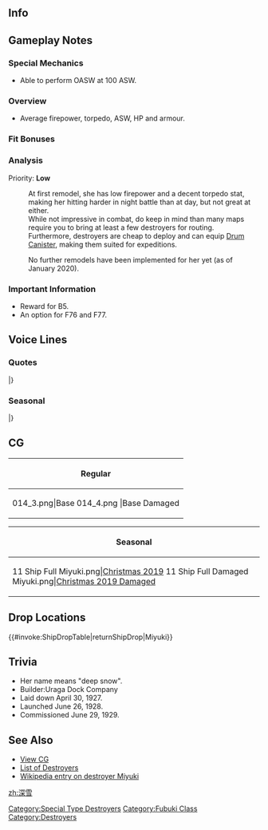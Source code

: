==Info==
{{KanmusuInfo|ID=014}}
{{KanmusuInfo|ID=014a}}

==Gameplay Notes==
===Special Mechanics===
* Able to perform OASW at 100 ASW.

===Overview===
* Average firepower, torpedo, ASW, HP and armour.  

===Fit Bonuses===
{{:{{BASEPAGENAME}}/Equipment Bonuses}}
{{clear}}

===Analysis===
Priority: '''Low'''

:At first remodel, she has low firepower and a decent torpedo stat, making her hitting harder in night battle than at day, but not great at either.
:While not impressive in combat, do keep in mind than many maps require you to bring at least a few destroyers for routing.
:Furthermore, destroyers are cheap to deploy and can equip [[Drum Canister]], making them suited for expeditions.

:No further remodels have been implemented for her yet (as of January 2020).

===Important Information===
* Reward for B5.
* An option for F76 and F77.

==Voice Lines==
===Quotes===
{{ShipquoteHeader}}
{{ShipquoteKai
|scenario = Introduction
|origin = 深雪だよ。よろしくな！
|translation = I'm Miyuki. Nice to meet you!
|audio = Miyuki-Introduction.ogg
}}
{{ShipquoteKai
|scenario = Introduction
|kai = yes
|origin = 深雪さまだよ。またよろしくな、司令官。
|translation = I'm Miyuki-sama. Nice to meet you again Commander!
|audio = MiyukiKai-Introduction.ogg
}}
{{ShipquoteKai
|scenario = Library
|origin = 特型駆逐艦4番艦の深雪さまだよ！
演習中に他の駆逐艦とぶつかって事故っちゃったこともあるんだ。
まー、でもやるときゃるぜ。みてなって！
|translation = I'm the 4th ship of the Special Type destroyers, Miyuki-sama!<ref>Special Type destroyers refers to the Fubuki, Ayanami and Akatsuki-classes which were designated as such because they represented such a leap in performance over previous destroyer classes.</ref>
There was an incident where I was sunk after a collision with another destroyer during exercises.<ref>She sank after colliding with Inazuma during fleet exercises in 1934.</ref>
But, I'll still give it my all. Just watch!
|audio = Miyuki-Library.ogg
}}
{{ShipquoteKai
|scenario = Secretary 1
|origin = お疲れ様！司令官！
|translation = Good work! Commander!
|audio = Miyuki-Secretary_1.ogg
}}
{{ShipquoteKai
|scenario = Secretary 1
|kai = yes
|origin = お疲れ様だね、司令官。大丈夫さぁ。
|translation = Good work Commander. I'm fine.
|audio = MiyukiKai-Secretary 1.ogg
}}
{{ShipquoteKai
|scenario = Secretary 2
|origin = 次も、頑張っていこうぜ。
|translation = I'll work hard next time too.
|audio = Miyuki-Secretary_2.ogg
}}
{{ShipquoteKai
|scenario = Secretary 3
|origin = ち、ちょっと！何にすんだよ。
|translation = Wa-wait! What are you doing?
|audio = Miyuki-Secretary_3.ogg
}}
{{ShipquoteKai
|scenario = Secretary 3
|kai = yes
|origin = オイオイオイ！ そのスキンシップは、どなのかな。まぁいっか。
|translation = Oi oi oi! What kind of relationship is this. Well, that's fine.<ref>Skinship (スキンシップ) is a close relationship that implies lots of physical contact.</ref>
|audio = MiyukiKai-Secretary 3.ogg
}}
{{ShipquoteKai
|scenario = Secretary Idle
|kai = yes
|origin = ああ、そうね、お腹の辺りがなんかキリキリするけど…ああ、電、別に心配いらないから、平気平気、元気元気。
|translation = Ah, that's right, the area around my stomach is a bit sore but... Ah, you don't need to worry about it Inazuma, I'm really alright, doing just great.<ref>Inazuma collieded with Miyuki admidships, right under her bridge.</ref>
|audio = MiyukiKai-Idle.ogg
}}
{{ShipquoteKai
|scenario = Secretary (Married)
|kai = yes
|origin = 司令官、いつもサンキューな！思いっきり戦えて、なんかすっとしたぜ！なんでだろうな…まっいいか。細かいことは…な！
|translation = Thank you for everything Commander! Being able to fight with all my heart somehow makes me feel really satisfied! I wonder why... Oh well. Just a minor detail... right!<ref>Miyuki was sunk in 1934 meaning she did not serve in World War 2, making her the only modern IJN destroyer with that distinction.</ref>
|audio = MiyukiKai-Secretary Married.ogg
}}
{{ShipquoteKai
|scenario = Wedding
|origin = ええとさぁ、あのさぁ、司令官の事、好きだぜ。って、何だよ。そんな顔で見んなって…
|translation = Uhmmm, uhhhh, I like you Commander. Hey, what's with you. Looking at me like that...
|audio = Miyuki-Wedding.ogg
}}
{{ShipquoteKai
|scenario = Player's Score
|origin = あ、めんどくさい。なんか連絡だよ。
|translation = Ah, what a pain. Looks like there's a message.
|audio = Miyuki-Looking_At_Scores.ogg
}}
{{ShipquoteKai
|scenario = Player's Score
|kai = yes
|origin = そうか！情報だね！それは大切！見てみよう、どれどれ。
|translation = That's right! Intelligence is really important! Let's take a look, now let's see.<ref>
|audio = MiyukiKai-Looking At Scores.ogg
}}
{{ShipquoteKai
|scenario = Joining the Fleet
|origin = よし、行くぞ。
|translation = Alright, let's go.
|audio = Miyuki-Joining_A_Fleet.ogg
}}
{{ShipquoteKai
|scenario = Joining the Fleet
|kai = yes
|origin = 特型駆逐艦、深雪、出撃するぜ。一回言ってみたかったんだよね。
|translation = Special Type destroyer, Miyuki, sortieing. I've always wanted to try saying that.
|audio = MiyukiKai-Joining A Fleet.ogg
}}
{{ShipquoteKai
|scenario = Equipment 1
|origin = 行ける行ける。早く戦いたいぜ。<ref>Shared with Supply before kai.</ref>
|translation = I can totally go. I want to hurry up and fight.
|audio = Miyuki-Equipment_1.ogg
}}
{{ShipquoteKai
|scenario = Equipment 2
|origin = サンキュウな司令官！ご機嫌だぜ。
|translation = Thank you Commander! I'm in a good mood.
|audio = Miyuki-Equipment_2.ogg
}}
{{ShipquoteKai
|scenario = Equipment 3
|origin = よし。<ref>Shared with Secretary Married before kai.</ref>
|translation = Alright.
|audio = Miyuki-Equipment_3.ogg
}}
{{ShipquoteKai
|scenario = Equipment 3
|kai = yes
|origin = まっ、なんとかなるかな。
|translation = Well, I'll manage somehow.
|audio = MiyukiKai-Equipment 3.ogg
}}
{{ShipquoteKai
|scenario = Supply
|kai = yes
|origin = 補給！ありがたいぜ。ごっそうさん。
|translation = Supplies! Much appreciated. Thanks for the meal.
|audio = MiyukiKai-Supply.ogg
}}
{{ShipquoteKai
|scenario = Docking (Minor Damage)
|origin = ちょっと疲れたな。休憩っと。
|translation = I'm a bit tired. I'm going to take a break.
|audio = Miyuki-Docking_Minor.ogg
}}
{{ShipquoteKai
|scenario = Docking (Major Damage)
|origin = 痛ったたた…まいったな。名誉の負傷だよ。
|translation = Owowowow.... I got beaten. It's a badge of honour.<ref>she means her injuries are her badge of honour.</ref>
|audio = Miyuki-Docking_Major.ogg
}}
{{ShipquoteKai
|scenario = Construction
|origin = オオー、艦隊に新しい仲間みたいだなっ。
|translation = Oooh, looks like a new comrade for the fleet has arrived.
|audio = Miyuki-Construction.ogg
}}
{{ShipquoteKai
|scenario = Returning from Sortie
|origin = ざぁっとこんなもんだ！楽勝だな。
|translation = It was like wooosh! An easy victory.
|audio = Miyuki-Returning_From_Sortie.ogg
}}
{{ShipquoteKai
|scenario = Returning from Sortie
|kai = yes
|origin = オオー、艦隊が母港にたどり着いたね。よかったよかった。
|translation = Ooh, the fleet has finally arrived back in port. Thank my lucky stars.
|audio = MiyukiKai-Returning From Sortie.ogg
}}
{{ShipquoteKai
|scenario = Starting a Sortie
|origin = 深雪さま一番乗り！敵はどいつだ。
|translation = I'm going first! Who is the enemy.
|audio = Miyuki-Starting_A_Sortie.ogg
}}
{{ShipquoteKai
|scenario = Starting a Sortie
|kai = yes
|origin = さぁ、深雪さまの敵はどいつだ。艦隊抜錨。
|translation = Now, who are my enemies this time. Fleet set sail.
|audio = MiyukiKai-Starting A Sortie.ogg
}}
{{ShipquoteKai
|scenario = Starting a Battle
|origin = 喰らえ…
|translation = Take this...
|audio = Miyuki-Battle_Start.ogg
}}
{{ShipquoteKai
|scenario = Attack
|origin = 当たれ…
|translation = Hit...
|audio = Miyuki-Attack.ogg
}}
{{ShipquoteKai
|scenario = Night Battle Attack
|origin = 深雪スペシャル！行け…
|translation = Miyuki Special! Go...
|audio = Miyuki-Night_Attack.ogg
}}
{{ShipquoteKai
|scenario = Night Battle
|origin = ええ、もういっちょ。
|translation = Eh, one more time.
|audio = Miyuki-Night_Battle.ogg
}}
{{ShipquoteKai
|scenario = Night Battle
|kai = yes
|origin = 追い込みますか。艦隊、追撃戦に突入だ！行け！
|translation = We've cornered them huh. Fleet, begin the pursuit! Let's go!
|audio = MiyukiKai-Night Battle.ogg
}}
{{ShipquoteKai
|scenario = MVP
|origin = やったぜ。な、深雪さまの活躍、見てくれた？
|translation = Alright. Hey, did you see my great service?
|audio = Miyuki-MVP.ogg
}}
{{ShipquoteKai
|scenario = Minor Damage 1
|origin = 痛った、たたた…
|translation = That hurt, owowow...
|audio = Miyuki-Minor_Damage_1.ogg
}}
{{ShipquoteKai
|scenario = Minor Damage 2
|origin = うん、これ以上はやらせねよ。
|translation = Yeah, you won't get me again.
|audio = Miyuki-Minor_Damage_2.ogg
}}
{{ShipquoteKai
|scenario = Major Damage
|origin = やられたっ！失敗したぜ、畜生！
|translation = They got me! I screwed up, damnit!
|audio = Miyuki-Major_Damage.ogg
}}
{{ShipquoteKai
|scenario = Sunk
|origin = ごめん…先に…行くわ。またな…
|translation = Sorry... I'll be... going on ahead. See you...
|audio = Miyuki-Sunk.ogg
}}
|} <references/>

{{clear}}

===Seasonal===
{{SeasonalHeaderOld}}
{{SeasonalQuote
|scenario = [[Seasonal/Christmas_2014|Christmas 2014]]
|origin =いーねー、クリスマス！なんかいいよなぁ、この鶏肉も美味いぜ！で、プレゼントは？
|translation =	Christmas is great!  There’s just something great about it, and this chicken is nice too! So, where’s my present?
|audio =Miyuki_Christmas_2015_Sec1.ogg
|notes =
}}
{{SeasonalQuote
|scenario = [[Seasonal/Second_Anniversary|2nd Anniversary]]
|origin =ああ～そうか！今日は特別な日じゃん！忘れてた！司令官！これからもよろしくな！
|translation =	Ah, I see! Today is a special day! I forgot! Commander! Please continue to look after me!
|audio =014_Miyuki _2ndAnniv.mp3
|notes = 
}}
{{SeasonalQuote
|scenario = [[Seasonal/Rainy_Season_2015|Rainy Season 2015]]
|origin = 梅雨はうっとうしいよなあ、なあ磯波よお？…おい、聞いてる？
|translation =	The rainy season is annoying, right Isonami? …Oi, you listening?
|audio = Miyuki_Rainy_Secretary_1_.ogg
|notes =
}}
{{SeasonalQuote
|scenario = [[Seasonal/New_Year_2016|New Year 2016]]
|origin = おぉ、めでたいね！新年だよ新年！今年もいい年になるといいよなあ、なあ！
|translation =	Oh, what a happy occasion! It’s the New Year you know! I hope this year will be a good one!
|audio = Miyuki_New_Years_Day_2016.ogg
|notes = 
}}
|}<references/>

{{clear}}

==CG==
{| class="mw-collapsible mw-collapsed wikitable" style="width: 100%;"
!Regular
|-
|<gallery>
014_3.png|Base
014_4.png |Base Damaged
</gallery>
|}

{| class="mw-collapsible mw-collapsed wikitable" style="width: 100%;"
!Seasonal
|-
|<gallery>
11 Ship Full Miyuki.png|[[Seasonal/Christmas_2019|Christmas 2019]]
11 Ship Full Damaged Miyuki.png|[[Seasonal/Christmas_2019|Christmas 2019 Damaged]]
</gallery>
|}

== Drop Locations ==
{{#invoke:ShipDropTable|returnShipDrop|Miyuki}}

==Trivia==
*Her name means "deep snow".
*Builder:Uraga Dock Company
*Laid down April 30, 1927.
*Launched June 26, 1928.
*Commissioned June 29, 1929.

==See Also==
*[[{{PAGENAMEE}}/Gallery|View {{PAGENAME}} CG]]
*[[EliteDD|List of Destroyers]]
*[[wikipedia:Japanese_destroyer_Miyuki|Wikipedia entry on destroyer Miyuki]]
{{shiplist}}
[[Category:Special Type Destroyers]]
[[Category:Fubuki Class]]
[[Category:Destroyers]]
[[zh:深雪]]